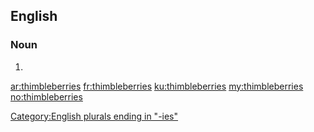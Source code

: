 ==English==

===Noun===
{{head|en|noun plural form}}

# {{plural of|thimbleberry|lang=en}}

[[Category:English plurals ending in "-ies"]]

[[ar:thimbleberries]]
[[fr:thimbleberries]]
[[ku:thimbleberries]]
[[my:thimbleberries]]
[[no:thimbleberries]]